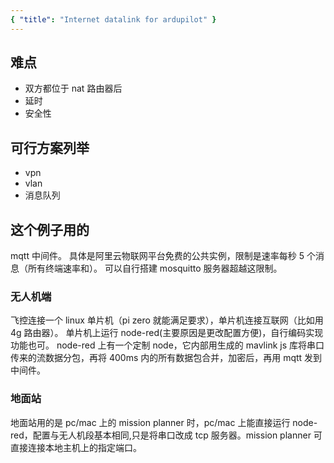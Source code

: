 ```yaml
---
{ "title": "Internet datalink for ardupilot" }
---
```


## 难点

- 双方都位于 nat 路由器后
- 延时
- 安全性

## 可行方案列举

- vpn
- vlan
- 消息队列

## 这个例子用的

mqtt 中间件。 具体是阿里云物联网平台免费的公共实例，限制是速率每秒 5 个消息（所有终端速率和）。 可以自行搭建 mosquitto 服务器超越这限制。

### 无人机端

飞控连接一个 linux 单片机（pi zero 就能满足要求），单片机连接互联网（比如用 4g 路由器）。
单片机上运行 node-red(主要原因是更改配置方便)，自行编码实现功能也可。
node-red 上有一个定制 node，它内部用生成的 mavlink js 库将串口传来的流数据分包，再将 400ms 内的所有数据包合并，加密后，再用 mqtt 发到中间件。

### 地面站

地面站用的是 pc/mac 上的 mission planner 时，pc/mac 上能直接运行 node-red，配置与无人机段基本相同,只是将串口改成 tcp 服务器。mission planner 可直接连接本地主机上的指定端口。
